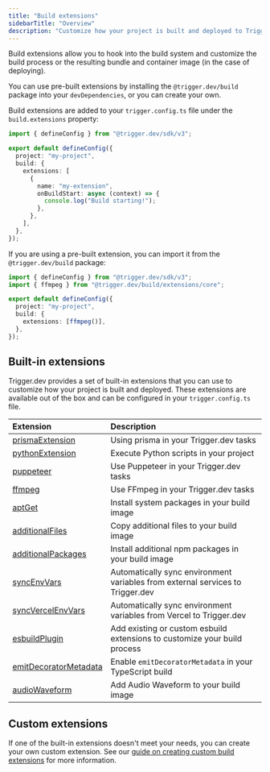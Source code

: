 ```yaml
---
title: "Build extensions"
sidebarTitle: "Overview"
description: "Customize how your project is built and deployed to Trigger.dev with build extensions"
---
```


Build extensions allow you to hook into the build system and customize the build process or the resulting bundle and container image (in the case of deploying).

You can use pre-built extensions by installing the `@trigger.dev/build` package into your `devDependencies`, or you can create your own.

Build extensions are added to your `trigger.config.ts` file under the `build.extensions` property:

```ts
import { defineConfig } from "@trigger.dev/sdk/v3";

export default defineConfig({
  project: "my-project",
  build: {
    extensions: [
      {
        name: "my-extension",
        onBuildStart: async (context) => {
          console.log("Build starting!");
        },
      },
    ],
  },
});
```

If you are using a pre-built extension, you can import it from the `@trigger.dev/build` package:

```ts
import { defineConfig } from "@trigger.dev/sdk/v3";
import { ffmpeg } from "@trigger.dev/build/extensions/core";

export default defineConfig({
  project: "my-project",
  build: {
    extensions: [ffmpeg()],
  },
});
```

## Built-in extensions

Trigger.dev provides a set of built-in extensions that you can use to customize how your project is built and deployed. These extensions are available out of the box and can be configured in your `trigger.config.ts` file.

| Extension                                                             | Description                                                                    |
| :-------------------------------------------------------------------- | :----------------------------------------------------------------------------- |
| [prismaExtension](/config/extensions/prismaExtension)                 | Using prisma in your Trigger.dev tasks                                         |
| [pythonExtension](/config/extensions/pythonExtension)                 | Execute Python scripts in your project                                         |
| [puppeteer](/config/extensions/puppeteer)                             | Use Puppeteer in your Trigger.dev tasks                                        |
| [ffmpeg](/config/extensions/ffmpeg)                                   | Use FFmpeg in your Trigger.dev tasks                                           |
| [aptGet](/config/extensions/aptGet)                                   | Install system packages in your build image                                    |
| [additionalFiles](/config/extensions/additionalFiles)                 | Copy additional files to your build image                                      |
| [additionalPackages](/config/extensions/additionalPackages)           | Install additional npm packages in your build image                            |
| [syncEnvVars](/config/extensions/syncEnvVars)                         | Automatically sync environment variables from external services to Trigger.dev |
| [syncVercelEnvVars](/config/extensions/syncEnvVars#syncVercelEnvVars) | Automatically sync environment variables from Vercel to Trigger.dev            |
| [esbuildPlugin](/config/extensions/esbuildPlugin)                     | Add existing or custom esbuild extensions to customize your build process      |
| [emitDecoratorMetadata](/config/extensions/emitDecoratorMetadata)     | Enable `emitDecoratorMetadata` in your TypeScript build                        |
| [audioWaveform](/config/extensions/audioWaveform)                     | Add Audio Waveform to your build image                                         |

## Custom extensions

If one of the built-in extensions doesn't meet your needs, you can create your own custom extension. See our [guide on creating custom build extensions](/config/extensions/custom) for more information.
